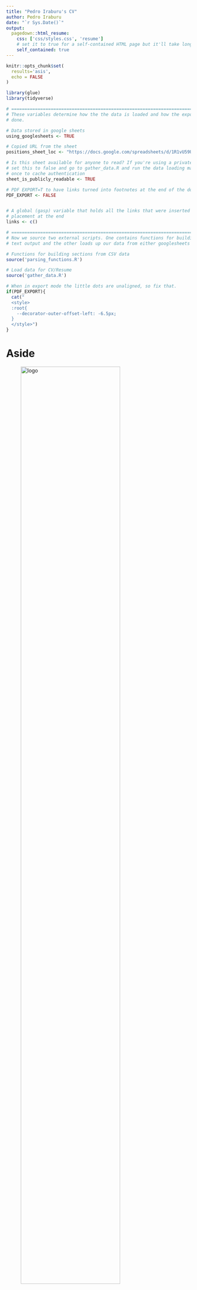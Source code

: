 ---
title: "Pedro Iraburu's CV"
author: Pedro Iraburu
date: "`r Sys.Date()`"
output:
  pagedown::html_resume:
    css: ['css/styles.css', 'resume']
    # set it to true for a self-contained HTML page but it'll take longer to render
    self_contained: true
---

```{r, include=FALSE}
knitr::opts_chunk$set(
  results='asis', 
  echo = FALSE
)

library(glue)
library(tidyverse)

# ======================================================================
# These variables determine how the the data is loaded and how the exports are
# done.

# Data stored in google sheets
using_googlesheets <- TRUE

# Copied URL from the sheet
positions_sheet_loc <- "https://docs.google.com/spreadsheets/d/1R1vU59U_SohWENOIAlgyDbYPHmiTL_7TmxEuW01Rpmw/edit?usp=sharing"

# Is this sheet available for anyone to read? If you're using a private sheet
# set this to false and go to gather_data.R and run the data loading manually
# once to cache authentication
sheet_is_publicly_readable <- TRUE

# PDF EXPORT=T to have links turned into footnotes at the end of the doc
PDF_EXPORT <- FALSE


# A global (gasp) variable that holds all the links that were inserted for
# placement at the end
links <- c()

# ======================================================================
# Now we source two external scripts. One contains functions for building the
# text output and the other loads up our data from either googlesheets or csvs

# Functions for building sections from CSV data
source('parsing_functions.R') 

# Load data for CV/Resume
source('gather_data.R')
```



```{r}
# When in export mode the little dots are unaligned, so fix that. 
if(PDF_EXPORT){
  cat("
  <style>
  :root{
    --decorator-outer-offset-left: -6.5px;
  }
  </style>")
}
```


Aside
================================================================================
![logo](foto.jpeg){width=80%}

<i class="fas fa-download"></i> Download this resume in [PDF](https://github.com/piraburu/cv_pim/blob/master/cv.pdf)
or view online in [html](https://htmlpreview.github.io/?https://github.com/piraburu/cv_pim/blob/master/index.html)




Contact info {#contact}
--------------------------------------------------------------------------------
<i class="fa fa-envelope"></i> pedro.iraburu@gmail.com <br />
<i class="fa fa-phone"></i> 0034 671 055 756 <br />
<i class="fa fa-phone"></i> 0031  687 613 348 <br />
<i class="fa fa-github"></i> [GitHub: `@`piraburu](https://github.com/piraburu) <br />
<i class="fab fa-linkedin"></i> [Linkedin](https://www.linkedin.com/in/pedro-iraburu-mu%C3%B1oz-24b533185/) <br />
<i class="fas fa-home"></i> Dalsteindreef 3312

Programming Skills {#skills}
--------------------------------------------------------------------------------

<img src="https://icon-icons.com/icons2/2107/PNG/32/file_type_r_icon_130212.png" width="15" height="18"/> `R`

<img src="https://icon-icons.com/icons2/112/PNG/32/python_18894.png" width="15" height="18"/> `Python`

<img src="https://img.icons8.com/nolan/64/matlab.png" width="15" height="18"/> `Matlab`

<img src="https://cdn.icon-icons.com/icons2/2107/PNG/512/file_type_vba_icon_130097.png" width="15" height="18"/> `VBA`

<img src="https://icon-icons.com/icons2/2148/PNG/32/latex_icon_132257.png" width="15" height="18"/> `LaTeX`

<img src="https://icon-icons.com/icons2/1524/PNG/32/markdown_106519.png" width="15" height="18"/> `Markdown`

<img src="https://icon-icons.com/icons2/2107/PNG/32/file_type_stata_icon_130148.png" width="15" height="18"/> `Stata`


Disclaimer {#disclaimer}
--------------------------------------------------------------------------------

Made with the R package [**pagedown**](https://github.com/rstudio/pagedown). 

Code available on <i class="fa fa-github"></i>  [GitHub](https://github.com/piraburu/cv_pim/)

Last updated on `r Sys.Date()`.



Main
================================================================================

Pedro Iraburu {#title}
--------------------------------------------------------------------------------

```{r}
print_text_block(text_blocks, 'intro')
```


```{r}
print_text_block(text_blocks, 'intro2')
```

Education {data-icon=graduation-cap data-concise=true}
--------------------------------------------------------------------------------

```{r}
print_section(position_data, 'education')
```



Skills {data-icon=wrench data-concise=true}
--------------------------------------------------------------------------------

```{r}
print_section(position_data, 'skills')
```

Work experience {data-icon=briefcase data-concise=true}
--------------------------------------------------------------------------------

```{r}
print_section(position_data, 'Work experience')
```

Future projects and plans {data-icon=project-diagram data-concise=true}
--------------------------------------------------------------------------------

```{r}
print_section(position_data, 'Projects & Future plans')
```


Languages {data-icon=globe data-concise=true}
--------------------------------------------------------------------------------

```{r}
print_section(position_data, 'languages')
```
<br />
<br />






```{r}
if(PDF_EXPORT){
  cat("
  
Links {data-icon=link}
--------------------------------------------------------------------------------

<br>


")
  
  walk2(links, 1:length(links), function(link, index){
    print(glue('{index}. {link}'))
  })
}
```


